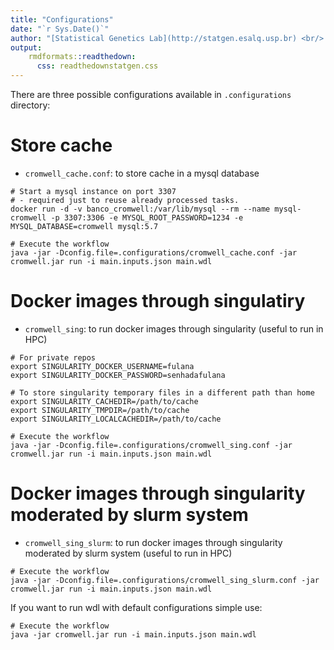 ```yaml
---
title: "Configurations"
date: "`r Sys.Date()`"
author: "[Statistical Genetics Lab](http://statgen.esalq.usp.br) <br/> Department of Genetics <br/> Luiz de Queiroz College of Agriculture <br/> University of São Paulo"
output:
    rmdformats::readthedown:
      css: readthedownstatgen.css
---
```


There are three possible configurations available in `.configurations` directory:

# Store cache

* `cromwell_cache.conf`: to store cache in a mysql database

```
# Start a mysql instance on port 3307
# - required just to reuse already processed tasks.
docker run -d -v banco_cromwell:/var/lib/mysql --rm --name mysql-cromwell -p 3307:3306 -e MYSQL_ROOT_PASSWORD=1234 -e MYSQL_DATABASE=cromwell mysql:5.7

# Execute the workflow
java -jar -Dconfig.file=.configurations/cromwell_cache.conf -jar cromwell.jar run -i main.inputs.json main.wdl

```

# Docker images through singulatiry

* `cromwell_sing`: to run docker images through singularity (useful to run in HPC)

```
# For private repos
export SINGULARITY_DOCKER_USERNAME=fulana
export SINGULARITY_DOCKER_PASSWORD=senhadafulana

# To store singularity temporary files in a different path than home
export SINGULARITY_CACHEDIR=/path/to/cache
export SINGULARITY_TMPDIR=/path/to/cache
export SINGULARITY_LOCALCACHEDIR=/path/to/cache

# Execute the workflow
java -jar -Dconfig.file=.configurations/cromwell_sing.conf -jar cromwell.jar run -i main.inputs.json main.wdl

```
# Docker images through singularity moderated by slurm system

* `cromwell_sing_slurm`: to run docker images through singularity moderated by slurm system (useful to run in HPC)

```
# Execute the workflow
java -jar -Dconfig.file=.configurations/cromwell_sing_slurm.conf -jar cromwell.jar run -i main.inputs.json main.wdl

```

If you want to run wdl with default configurations simple use:

```
# Execute the workflow
java -jar cromwell.jar run -i main.inputs.json main.wdl
```